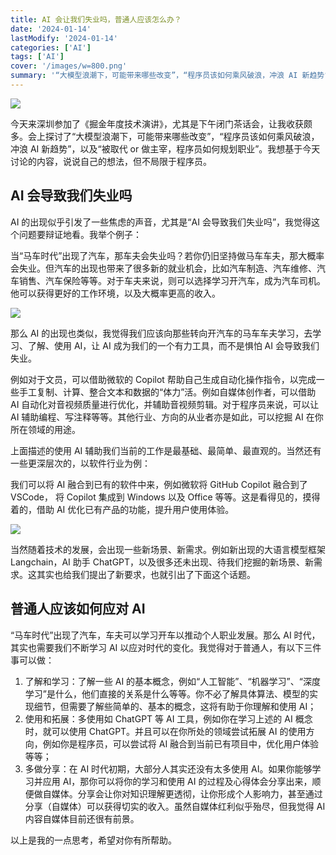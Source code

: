 ```yaml
---
title: AI 会让我们失业吗，普通人应该怎么办？
date: '2024-01-14'
lastModify: '2024-01-14'
categories: ['AI']
tags: ['AI']
cover: '/images/w=800.png'
summary: '“大模型浪潮下，可能带来哪些改变”，“程序员该如何乘风破浪，冲浪 AI 新趋势”，以及“被取代 or 做主宰，程序员如何规划职业”。我想基于上述内容，说说自己的想法，但不局限于程序员。'
---
```


![](https://files.mdnice.com/user/642/f3a64c95-00dc-429d-878d-c6cbfc2d36f1.png)

今天来深圳参加了《掘金年度技术演讲》，尤其是下午闭门茶话会，让我收获颇多。会上探讨了“大模型浪潮下，可能带来哪些改变”，“程序员该如何乘风破浪，冲浪 AI 新趋势”，以及“被取代 or 做主宰，程序员如何规划职业”。我想基于今天讨论的内容，说说自己的想法，但不局限于程序员。

## AI 会导致我们失业吗

AI 的出现似乎引发了一些焦虑的声音，尤其是“AI 会导致我们失业吗”，我觉得这个问题要辩证地看。我举个例子：

当“马车时代”出现了汽车，那车夫会失业吗？若你仍旧坚持做马车车夫，那大概率会失业。但汽车的出现也带来了很多新的就业机会，比如汽车制造、汽车维修、汽车销售、汽车保险等等。对于车夫来说，则可以选择学习开汽车，成为汽车司机。他可以获得更好的工作环境，以及大概率更高的收入。


![](https://files.mdnice.com/user/642/4d715359-7f9b-4ea1-b123-c5a69b38bc7c.png)


那么 AI 的出现也类似，我觉得我们应该向那些转向开汽车的马车车夫学习，去学习、了解、使用 AI，让 AI 成为我们的一个有力工具，而不是惧怕 AI 会导致我们失业。

例如对于文员，可以借助微软的 Copilot 帮助自己生成自动化操作指令，以完成一些手工复制、计算、整合文本和数据的“体力”活。例如自媒体创作者，可以借助 AI 自动化对音视频质量进行优化，并辅助音视频剪辑。对于程序员来说，可以让 AI 辅助编程、写注释等等。其他行业、方向的从业者亦是如此，可以挖掘 AI 在你所在领域的用途。

上面描述的使用 AI 辅助我们当前的工作是最基础、最简单、最直观的。当然还有一些更深层次的，以软件行业为例：

我们可以将 AI 融合到已有的软件中来，例如微软将 GitHub Copilot 融合到了 VSCode， 将 Copilot 集成到 Windows 以及 Office 等等。这是看得见的，摸得着的，借助 AI 优化已有产品的功能，提升用户使用体验。


![](https://files.mdnice.com/user/642/21c1ee24-11a8-42df-b5ba-6ea4bda5bd01.png)

当然随着技术的发展，会出现一些新场景、新需求。例如新出现的大语言模型框架 Langchain，AI 助手 ChatGPT，以及很多还未出现、待我们挖掘的新场景、新需求。这其实也给我们提出了新要求，也就引出了下面这个话题。

## 普通人应该如何应对 AI

“马车时代”出现了汽车，车夫可以学习开车以推动个人职业发展。那么 AI 时代，其实也需要我们不断学习 AI 以应对时代的变化。我觉得对于普通人，有以下三件事可以做：

1. 了解和学习：了解一些 AI 的基本概念，例如“人工智能”、“机器学习”、“深度学习”是什么，他们直接的关系是什么等等。你不必了解具体算法、模型的实现细节，但需要了解些简单的、基本的概念，这将有助于你理解和使用 AI；
2. 使用和拓展：多使用如 ChatGPT 等 AI 工具，例如你在学习上述的 AI 概念时，就可以使用 ChatGPT。并且可以在你所处的领域尝试拓展 AI 的使用方向，例如你是程序员，可以尝试将 AI 融合到当前已有项目中，优化用户体验等等；
3. 多做分享：在 AI 时代初期，大部分人其实还没有太多使用 AI。如果你能够学习并应用 AI，那你可以将你的学习和使用 AI 的过程及心得体会分享出来，顺便做自媒体。分享会让你对知识理解更透彻，让你形成个人影响力，甚至通过分享（自媒体）可以获得切实的收入。虽然自媒体红利似乎殆尽，但我觉得 AI 内容自媒体目前还很有前景。

以上是我的一点思考，希望对你有所帮助。
